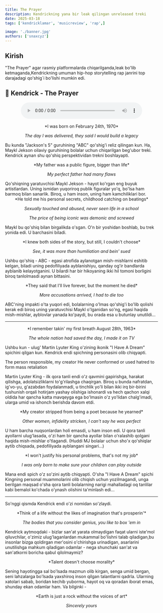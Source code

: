 ```yaml
---
title: The Prayer 
description: Kendrickning yana bir leak qilingan unreleased treki
date: 2025-03-18
tags: ['kendricklamar', 'musicreview', 'rap',]

image: './banner.jpg'
authors: ['snaxcyz']
---
```

## Kirish

"The Prayer" agar rasmiy platformalarda chiqarilganda,leak bo'lib ketmaganda,Kendrickning umuman hip-hop storytelling rap janrini top darajadagi qo'shig`i bo'lishi mumkin edi.

## 🎵 Kendrick - The Prayer

<div style="text-align: center; margin: 1rem 0;">
  <audio controls loop style="width: 100%; max-width: 400px;">
    <source src="/audio/Prayer.mp3" type="audio/mpeg" />
    Sizning brauzeringiz audio elementni qo‘llab-quvvatlamaydi.
  </audio>
</div>



<div style="text-align: center;">
*I was born on February 24th, 1970*

*The day I was delivered, they said I would build a legacy*
</div>


Bu kunda "Jackson's 5" guruhining "ABC" qo'shig'i reliz qilingan kun. Ha, Maykl Jekson oilaviy guruhining bolalar uchun chiqarilgan beg'ubor treki. Kendrick aynan shu qo'shiq perspektividan trekni boshlayapti.


<div style="text-align: center;">
*My father was a public figure, bigger than life*

*My perfect father had many flaws*
</div>
Qo'shiqning yaratuvchisi Maykl Jekson - hayot ko'rgan eng buyuk artistlardan. Uning ismidan yuqoriroq publik figuralar yo'q, bo'lsa ham barmoq bilan sanarlik. Biroq, u ham inson, uning ham kamchiliklari bor.

<div style="text-align: center;">
*He told me his personal secrets, childhood catching on beatings*

*Sexually touched and abused, never seen life in a school*

*The price of being iconic was demonic and screwed*
</div>


Maykl bu qo'shiq bilan birgalikda o'sgan. O'n bir yoshidan boshlab, bu trek yonida edi. U barchasini biladi.

<div style="text-align: center;">
*I knew both sides of the story, but still, I couldn't choose*

*See, it was more than humiliation and bein' sued*
</div>


Ushbu qo'shiq - ABC - egasi atrofida aylanotgan mish-mishlarni eshitib kelgan, biladi uning pedofiliyada ayblanishiyu, qanday og'ir bandlarda ayblanib kelayotganini. U bilardi har bir hikoyaning ikki hil tomoni borligini biroq tanlolmasdi aynan bittasini.

<div style="text-align: center;">
*They said that I'll live forever, but the moment he died*

*More accusations arrived, I had to die too*
</div>


ABC'ning impakti o'ta yuqori edi, bolalarning o'lmas qo'shig'i bo'lib qolishi kerak edi biroq uning yaratuvchisi Maykl o'lganidan so'ng, egasi haqida mish-mishlar, ayblovlar yanada ko'paydi, bu orada esa u butunlay unutildi...

***
<div style="text-align: center;">
*I remember takin' my first breath August 28th, 1963*

*The whole nation had saved the day, I made it on TV*

</div>


Ushbu kun - ulug' Martin Lyuter King o'zining ikonik "I Have A Dream" spichini qilgan kun. Kendrick endi spichning personasini olib chiqyapti.

The person responsible, my creator
He never conformed or used hatred to form mass retaliation

Martin Lyuter King - ilk qora tanli endi o'z qavmini gapirishga, harakat qilishga, adolatsizliklarni to'g'rilashga chaqirgan. Biroq u bunda nafratdan, ig'vo-yu, g'azabdan foydalanmadi, u tinchlik yo'li bilan ikki irq bir-birini tushunish orqali hotirjam yashay olishiga ishonardi va hech qachon xalqi oldida har qancha katta mavqeyga ega bo'lmasin o'z yo'lidan chalg'imadi, ularga umid va ishonch berishda davom etdi.

<div style="text-align: center;">
*My creator stripped from being a poet because he yearned*

*Other women, infidelity stricken, I can't say he was perfect*

</div>


U ham barcha nuqsonlardan holi emasdi, u ham inson edi. U qora tanli ayollarni ulug'lasada, o'zi ham bir qancha ayollar bilan o'ralashib qolgani haqida mish-mishlar o'tlagandi. 
(Huddi MJ bolalar uchun sho'x qo'shiqlar aytib chiqsada, pedofiliyada ayblangani singari...)

<div style="text-align: center;">
*I won't justify his personal problems, that's not my job*

*I was only born to make sure your children can play outside*

</div>


Mana endi spich o'z so'zini aytib chiqyapti. O'sha "I Have A Dream" spichi Kingning personal muammolarini olib chiqish uchun yozilmagandi, unga berilgan maqsad o'sha qora tanli bolalarning narigi mahalladagi oq tanlilar kabi bemalol ko'chada o'ynash olishini ta'minlash edi...

***

So'nggi qismda Kendrick endi o'zi nomidan so'zlaydi.

<div style="text-align: center;">
*Think of a life without the likes of imagination that's prosperin'*

*The bodies that you consider genius, you like to box 'em in*

</div>

Kendrick aytmoqdaki - bizlar san'at yarata olmaydigan faqat ularni iste'mol qiluvchilar, o'zimiz ulug'laganlardan mukammal bo'lishni talab qiladigan,bu insonlar bizga qoldirgan mer'osini o'chirishga urinadigan, asarlarini unutilishga mahkum qiladigan odamlar - nega shunchaki san'at va san'atkorni boricha qabul qilolmaymiz?

<div style="text-align: center;">
*Talent doesn't choose morality*

</div>


Sening hayotingga sal bo'lsada mazmun olib kirgan, senga umid bergan, seni lahzalarga bo'lsada yaxshiroq inson qilgan talantlarni qadrla. Ularning xatolari sabab, boridan kechib yuborma, hayot oq va qoradan iborat emas, shunday ekan odamlar ham. Va bilginki -

<div style="text-align: center;">
*Earth is just a rock without the voices of art*

*Sincerely yours*
</div>


